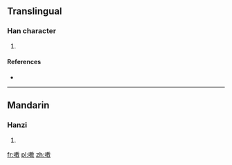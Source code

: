 ==Translingual==

===Han character===
{{Han char|rn=30|rad=口|as=11|sn=14|four=|canj=口十木大 (RJDK)}}

# {{defn|Han|sort=口11}}

====References====
* {{Han ref|kx=0205.110|dkj=04180|dj=0428.040|hdz=10673.030|uh=560B|ud=22027}}

----

==Mandarin==

===Hanzi===
{{cmn-hanzi|pin=[[xiāo]] ([[xiao1]])|wg=hsiao<sup>1</sup>}}

# {{defn|Mandarin|sort=口11}}

[[fr:嘋]]
[[pl:嘋]]
[[zh:嘋]]